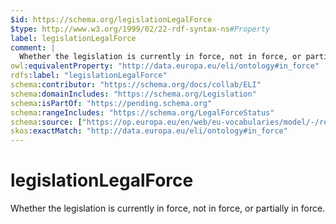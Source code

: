 ```yaml
---
$id: https://schema.org/legislationLegalForce
$type: http://www.w3.org/1999/02/22-rdf-syntax-ns#Property
label: legislationLegalForce
comment: |
  Whether the legislation is currently in force, not in force, or partially in force.
owl:equivalentProperty: "http://data.europa.eu/eli/ontology#in_force"
rdfs:label: "legislationLegalForce"
schema:contributor: "https://schema.org/docs/collab/ELI"
schema:domainIncludes: "https://schema.org/Legislation"
schema:isPartOf: "https://pending.schema.org"
schema:rangeIncludes: "https://schema.org/LegalForceStatus"
schema:source: ["https://op.europa.eu/en/web/eu-vocabularies/model/-/resource/dataset/eli","https://github.com/schemaorg/schemaorg/issues/1156"]
skos:exactMatch: "http://data.europa.eu/eli/ontology#in_force"
---
```


# legislationLegalForce

Whether the legislation is currently in force, not in force, or partially in force.

